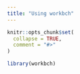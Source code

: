 ```yaml
---
title: "Using workbch"
---
```


```r
knitr::opts_chunk$set(
  collapse = TRUE,
  comment = "#>"
)
```

```r
library(workbch)
```
